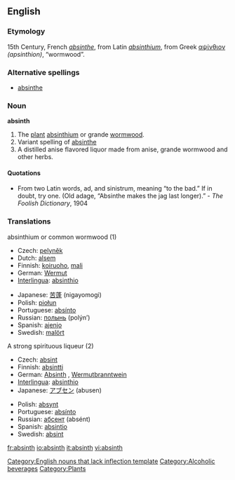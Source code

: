 {{wikipedia}}
==English==

===Etymology===
15th Century, French ''[[absinthe#French|absinthe]]'', from Latin ''[[absinthium]]'', from Greek [[αψίνθιον]] ''(apsinthion)'', “wormwood”.

===Alternative spellings===
* [[absinthe]]

===Noun===
'''absinth'''

#The [[plant]] [[absinthium]] or grande [[wormwood]].
#Variant spelling of [[absinthe]]
#A distilled anise flavored liquor made from anise, grande wormwood and other herbs.
====Quotations====
*From two Latin words, ad, and sinistrum, meaning “to the bad.”  If in doubt, try one.  (Old adage, “Absinthe makes the jag last longer).” - ''The Foolish Dictionary'', 1904

===Translations===
;absinthium or common wormwood (1)
{{top}}
*Czech: [[pelyněk]] {{m}}
*Dutch: [[alsem]] {{m}}
*Finnish: [[koiruoho]], [[mali]]
*German: [[Wermut]] {{m}}
*[[Interlingua]]: [[absinthio]]
{{mid}}
*Japanese: [[苦蓬]] (nigayomogi)
*Polish: [[piołun]] {{m}}
*Portuguese: [[absínto]]
*Russian: [[полынь]] (polýn’) {{f}}
*Spanish: [[ajenjo]] {{m}}
*Swedish: [[malört]] {{c}}
{{bottom}}

;A strong spirituous liqueur (2)
{{top}}
*Czech: [[absint]] {{m}}
*Finnish: [[absintti]]
*German: [[Absinth]] {{m}}, [[Wermutbranntwein]] {{m}}
*[[Interlingua]]: [[absinthio]]
*Japanese: [[アブセン]] (abusen)
{{mid}}
*Polish: [[absynt]] {{m}}
*Portuguese: [[absínto]] {{m}}
*Russian: [[абсент]] (absént) {{m}}
*Spanish: [[absintio]] {{m}}
*Swedish: [[absint]] {{c}}
{{bottom}}

[[Category:English nouns that lack inflection template]]
[[Category:Alcoholic beverages]]
[[Category:Plants]]

[[fr:absinth]]
[[io:absinth]]
[[it:absinth]]
[[vi:absinth]]